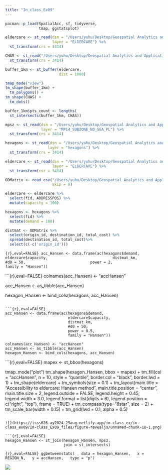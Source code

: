 ```yaml
---
title: "In_class_Ex09"
---
```


```r
pacman::p_load(SpatialAcc, sf, tidyverse, 
               tmap, ggstatsplot)
```

```r
eldercare <- st_read(dsn = "/Users/yuhu/Desktop/Geospatial Analytics and Applications/In-class-Ex09/Eldercare Services (SHP)",
                     layer = "ELDERCARE") %>%
  st_transform(crs = 3414)
```

```r
CHAS <- st_read("/Users/yuhu/Desktop/Geospatial Analytics and Applications/In-class-Ex09/CHASClinics.kml") %>%
  st_transform(crs = 3414)
```

```r
buffer_1km <- st_buffer(eldercare, 
                        dist = 1000)
```

```r
tmap_mode("view")
tm_shape(buffer_1km) +
  tm_polygons() +
tm_shape(CHAS) +
  tm_dots()
```

```r
buffer_1km$pts_count <- lengths(
  st_intersects(buffer_1km, CHAS))
```

```r
mpsz <- st_read(dsn = "/Users/yuhu/Desktop/Geospatial Analytics and Applications/Hands-on-EX09/data-3/geospatial",
                layer = "MP14_SUBZONE_NO_SEA_PL") %>%
  st_transform(crs = 3414)

hexagons <- st_read(dsn = "/Users/yuhu/Desktop/Geospatial Analytics and Applications/Hands-on-EX09/data-3/geospatial",
                   layer = "hexagons") %>%
  st_transform(crs = 3414)

eldercare <- st_read(dsn = "/Users/yuhu/Desktop/Geospatial Analytics and Applications/Hands-on-EX09/data-3/geospatial",
                     layer = "ELDERCARE") %>%
  st_transform(csr = 3414)
```

```r
ODMatrix <- read_csv("/Users/yuhu/Desktop/Geospatial Analytics and Applications/Hands-on-EX09/data-3/aspatial/OD_Matrix.csv", 
                     skip = 0)
```

```r
eldercare <- eldercare %>%
  select(fid, ADDRESSPOS) %>%
  mutate(capacity = 100)
```

```r
hexagons <- hexagons %>%
  select(fid) %>%
  mutate(demand = 100)
```

```r
distmat <- ODMatrix %>%
  select(origin_id, destination_id, total_cost) %>%
  spread(destination_id, total_cost)%>%
  select(c(-c('origin_id')))
```

`{r},eval=FALSE} acc_Hansen <- data.frame(ac(hexagons$demand,                             eldercare$capacity,                             distmat_km,                              #d0 = 50,                             power = 2,                              family = "Hansen"))`

\`\`\`{r},eval=FALSE} colnames(acc_Hansen) \<- "accHansen"

acc_Hansen \<- as_tibble(acc_Hansen)

hexagon_Hansen \<- bind_cols(hexagons, acc_Hansen)

```         

```{r},eval=FALSE}
acc_Hansen <- data.frame(ac(hexagons$demand,
                            eldercare$capacity,
                            distmat_km, 
                            #d0 = 50,
                            power = 0.5, 
                            family = "Hansen"))

colnames(acc_Hansen) <- "accHansen"
acc_Hansen <- as_tibble(acc_Hansen)
hexagon_Hansen <- bind_cols(hexagons, acc_Hansen)
```

\`\`\`{r},eval=FALSE} mapex \<- st_bbox(hexagons)

tmap_mode("plot") tm_shape(hexagon_Hansen, bbox = mapex) + tm_fill(col = "accHansen", n = 10, style = "quantile", border.col = "black", border.lwd = 1) + tm_shape(eldercare) + tm_symbols(size = 0.1) + tm_layout(main.title = "Accessibility to eldercare: Hansen method", main.title.position = "center", main.title.size = 2, legend.outside = FALSE, legend.height = 0.45, legend.width = 3.0, legend.format = list(digits = 6), legend.position = c("right", "top"), frame = TRUE) + tm_compass(type="8star", size = 2) + tm_scale_bar(width = 0.15) + tm_grid(lwd = 0.1, alpha = 0.5)

```         

![](https://isss626-ay2024-25aug.netlify.app/in-class_ex/in-class_ex09/In-class_Ex09_files/figure-revealjs/unnamed-chunk-18-1.png)

```{r},eval=FALSE}
hexagon_Hansen <- st_join(hexagon_Hansen, mpsz, 
                          join = st_intersects)
```

`{r},eval=FALSE} ggbetweenstats(   data = hexagon_Hansen,   x = REGION_N,   y = accHansen,   type = "p")`

![](https://isss626-ay2024-25aug.netlify.app/in-class_ex/in-class_ex09/In-class_Ex09_files/figure-revealjs/unnamed-chunk-21-1.png)
